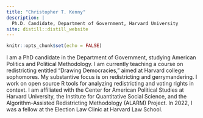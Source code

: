 ```yaml
---
title: "Christopher T. Kenny"
description: |
  Ph.D. Candidate, Department of Government, Harvard University
site: distill::distill_website
---
```


```r
knitr::opts_chunk$set(echo = FALSE)
```

I am a PhD candidate in the Department of Government, studying American Politics and Political Methodology. I am currently teaching a course on redistricting entitled "Drawing Democracies," aimed at Harvard college sophomores. My substantive focus is on redistricting and gerrymandering. I work on open source R tools for analyzing redistricting and voting rights in context. I am affiliated with the Center for American Political Studies at Harvard University, the Institute for Quantitative Social Science, and the Algorithm-Assisted Redistricting Methodology (ALARM) Project. In 2022, I was a fellow at the Election Law Clinic at Harvard Law School.
